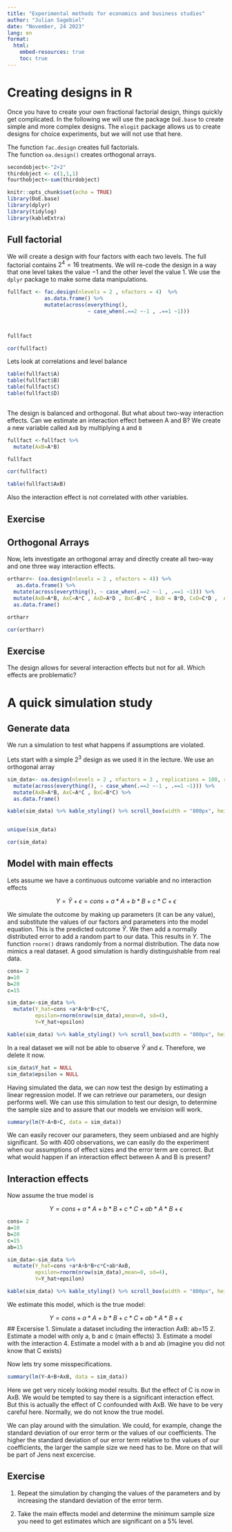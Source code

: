 ---
title: "Experimental methods for economics and business studies"
author: "Julian Sagebiel"
date: "November, 24 2023"
lang: en
format: 
  html:
    embed-resources: true
    toc: true
---



# Creating designs in R

Once you have to create your own fractional factorial design, things quickly get complicated. In the following we will use the package `DoE.base` to create simple and more complex designs. The `mlogit` package allows us to create designs for choice experiments, but we will not use that here. 

The function `fac.design` creates full factorials.  
The function `oa.design()` creates orthogonal arrays.





```{r}
secondobject<-"2+2"
thirdobject <- c(1,1,1)
fourthobject<-sum(thirdobject)
```



```{r setup, include=TRUE , warning=FALSE, message=FALSE}
knitr::opts_chunk$set(echo = TRUE)
library(DoE.base)
library(dplyr)
library(tidylog)
library(kableExtra)

```


## Full factorial

We will create a design with four factors with each two levels. The full factorial contains $2^4=16$ treatments. We will re-code the design in a way that one level takes the value $-1$ and the other level the value $1$. We use the `dplyr` package to make some data manipulations.

```{r}


fullfact <- fac.design(nlevels = 2 , nfactors = 4)  %>% 
            as.data.frame() %>%
            mutate(across(everything(), 
                          ~ case_when(.==2 ~-1 , .==1 ~1))) 



fullfact

```




```{r}
cor(fullfact)
```


Lets look at correlations and level balance


```{r}
table(fullfact$A)
table(fullfact$B)
table(fullfact$C)
table(fullfact$D)
     
```


The design is balanced and orthogonal. But what about two-way interaction effects. Can we estimate an interaction effect between A and B? We create a new variable called `AxB` by multiplying `A` and `B`

```{r}
fullfact <-fullfact %>% 
  mutate(AxB=A*B)

fullfact
```

```{r}
cor(fullfact)
```

```{r}
table(fullfact$AxB)
```


Also the interaction effect is not correlated with other variables. 

## Exercise

## Orthogonal Arrays

Now, lets investigate an orthogonal array and directly create all two-way and one three way interaction effects. 


```{r}

ortharr<- (oa.design(nlevels = 2 , nfactors = 4)) %>% 
   as.data.frame() %>% 
  mutate(across(everything(), ~ case_when(.==2 ~-1 , .==1 ~1))) %>% 
  mutate(AxB=A*B, AxC=A*C , AxD=A*D , BxC=B*C , BxD = B*D, CxD=C*D ,  AxBxC=A*B*C) %>% 
  as.data.frame()

ortharr

```


```{r}
cor(ortharr)
```
## Exercise

The design allows for several interaction effects but not for all. Which effects are problematic?


# A quick simulation study

## Generate data

We run a simulation to test what happens if assumptions are violated.

Lets start with a simple $2^3$ design as we used it in the lecture. We use an orthogonal array

```{r}
sim_data<- oa.design(nlevels = 2 , nfactors = 3 , replications = 100, repeat.only = TRUE) %>% as.data.frame() %>% 
  mutate(across(everything(), ~ case_when(.==2 ~-1 , .==1 ~1))) %>% 
  mutate(AxB=A*B, AxC=A*C , BxC=B*C) %>% 
  as.data.frame()

kable(sim_data) %>% kable_styling() %>% scroll_box(width = "800px", height = "500px")


unique(sim_data)

cor(sim_data)
```

## Model with main effects

Lets assume we have a continuous outcome variable and no interaction effects

$$Y=\widehat{Y}+\epsilon = cons+a*A+b*B+c*C+\epsilon$$

We simulate the outcome by making up parameters (it can be any value), and substitute the values of our factors and parameters into the model equation. This is the predicted outcome $\widehat{Y}$. We then add a normally distributed error to add a random part to our data. This results in $Y$. The function `rnorm()` draws randomly from a normal distribution. The data now mimics a real dataset. A good simulation is hardly distinguishable from real data. 


```{r}
cons= 2
a=10
b=20
c=15

sim_data<-sim_data %>% 
  mutate(Y_hat=cons +a*A+b*B+c*C,
         epsilon=rnorm(nrow(sim_data),mean=0, sd=4),
         Y=Y_hat+epsilon)

```


```{r}
kable(sim_data) %>% kable_styling() %>% scroll_box(width = "800px", height = "500px")

```

In a real dataset we will not be able to observe $\widehat{Y}$ and $\epsilon$. Therefore, we delete it now.

```{r}
sim_data$Y_hat = NULL 
sim_data$epsilon = NULL
```

Having simulated the data, we can now test the design by estimating a linear regression model. If we can retrieve our parameters, our design performs well. We can use this simulation to test our design, to determine the sample size and to assure that our models we envision will work.


```{r}
summary(lm(Y~A+B+C, data = sim_data))
```

We can easily recover our parameters, they seem unbiased and are highly significant. So with 400 observations, we can easily do the experiment when our assumptions of effect sizes and the error term are correct. But what would happen if an interaction effect between A and B is present? 


## Interaction effects

Now assume the true model is

$$Y=cons+a*A+b*B+c*C+ab*A*B+\epsilon$$


```{r}
cons= 2
a=10
b=20
c=15
ab=15

sim_data<-sim_data %>% 
  mutate(Y_hat=cons +a*A+b*B+c*C+ab*AxB,
         epsilon=rnorm(nrow(sim_data),mean=0, sd=4),
         Y=Y_hat+epsilon)

kable(sim_data) %>% kable_styling() %>% scroll_box(width = "800px", height = "500px")
```

We estimate this model, which is the true model: 

$$Y=cons+a*A+b*B+c*C+ab*A*B+\epsilon$$
## Excersise
1. Simulate a dataset including the interaction AxB: ab=15
2. Estimate a model with only a, b and c (main effects)
3. Estimate a model with the interaction
4. Estimate a model with a b and ab (imagine you did not know that C exists)




Now lets try some misspecifications. 



```{r}
summary(lm(Y~A+B+AxB, data = sim_data))
```
Here we get very nicely looking model results. But the effect of C is now in AxB. We would be tempted to say there is a significant interaction effect. But this is actually the effect of C confounded with AxB. We have to be very careful here. Normally, we do not know the true model.


We can play around with the simulation. We could, for example, change the standard deviation of our error term or the values of our coefficients. The higher the standard deviation of our error term relative to the values of our coefficients, the larger the sample size we need has to be. More on that will be part of Jens next excercise.




## Exercise

1. Repeat the simulation by changing the values of the parameters and by increasing the standard deviation of the error term.

2. Take the main effects model and determine the minimum sample size you need to get estimates which are significant on a 5% level.







